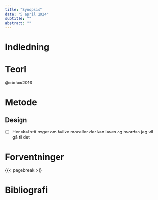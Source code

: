 ```yaml
---
title: "Synopsis"
date: "5 april 2024"
subtitle: ""
abstract: ""
---
```


# Indledning

# Teori

@stokes2016

# Metode


## Design

- [ ] Her skal stå noget om hvilke modeller der kan laves og hvordan jeg vil gå til det

# Forventninger

{{< pagebreak >}}

# Bibliografi

::: {#refs}
:::